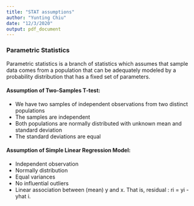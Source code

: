 ```yaml
---
title: "STAT assumptions"
author: "Yunting Chiu"
date: "12/3/2020"
output: pdf_document
---
```

### Parametric Statistics
Parametric statistics is a branch of statistics which assumes that sample data comes from a population that can be adequately modeled by a probability distribution that has a fixed set of parameters.

#### Assumption of Two-Samples T-test:
- We have two samples of independent observations from two distinct populations
- The samples are independent
- Both populations are normally distributed with unknown mean and standard deviation 
- The standard deviations are equal

#### Assumption of Simple Linear Regression Model:

- Independent observation
- Normally distribution
- Equal variances
- No influential outliers
- Linear association between (mean) y and x. That is, residual : ri = yi - yhat i.



